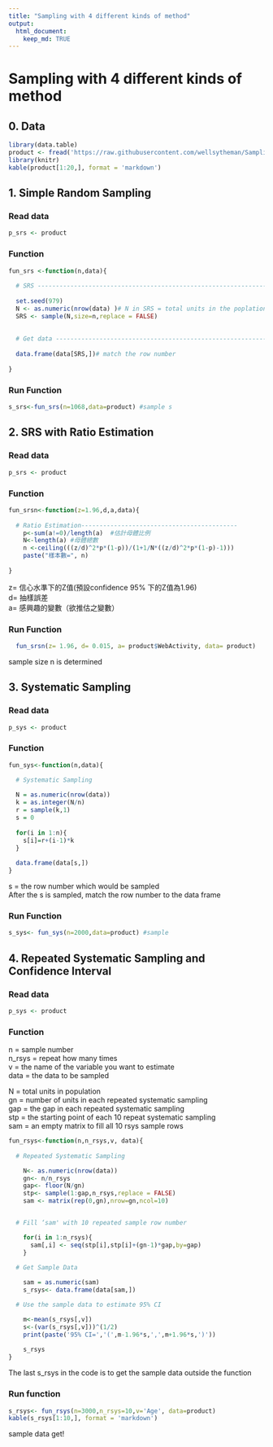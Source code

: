 ```yaml
---
title: "Sampling with 4 different kinds of method"
output:
  html_document:
    keep_md: TRUE
---
```


# Sampling with 4 different kinds of method 
## 0. Data
```r
library(data.table)
product <- fread('https://raw.githubusercontent.com/wellsytheman/Sampling/master/Sampling_with_4_different_methods/products.csv')
library(knitr)
kable(product[1:20,], format = 'markdown')
```

  
## 1. Simple Random Sampling

### Read data 
```r

p_srs <- product 

```

### Function
```r
fun_srs <-function(n,data){
  
  # SRS ---------------------------------------------------------------------
  
  set.seed(979)
  N <- as.numeric(nrow(data) )# N in SRS = total units in the poplation
  SRS <- sample(N,size=n,replace = FALSE) 
  
  
  # Get data ----------------------------------------------------------------
  
  data.frame(data[SRS,])# match the row number 
  
}

```


### Run Function
```r
s_srs<-fun_srs(n=1068,data=product) #sample s

```
   
  
## 2. SRS with Ratio Estimation 
### Read data
```r

p_srs <- product

```

### Function
```r
fun_srsn<-function(z=1.96,d,a,data){
    
  # Ratio Estimation-------------------------------------------
    p<-sum(a!=0)/length(a)  #估計母體比例
    N<-length(a) #母體總數
    n <-ceiling(((z/d)^2*p*(1-p))/(1+1/N*((z/d)^2*p*(1-p)-1)))
    paste("樣本數=", n)
    
}
```
  z= 信心水準下的Z值(預設confidence 95% 下的Z值為1.96)  
  d= 抽樣誤差  
  a= 感興趣的變數（欲推估之變數）

### Run Function

```r

  fun_srsn(z= 1.96, d= 0.015, a= product$WebActivity, data= product) 

```
  sample size n is determined   
  

## 3. Systematic Sampling  
### Read data
```r

p_sys <- product


```


### Function 
```r
fun_sys<-function(n,data){

  # Systematic Sampling 
  
  N = as.numeric(nrow(data))
  k = as.integer(N/n)  
  r = sample(k,1)    
  s = 0 
  
  for(i in 1:n){
    s[i]=r+(i-1)*k
  }
  
  data.frame(data[s,]) 
}

```
s = the row number which would be sampled  
After the s is sampled, match the row number to the data frame  

### Run Function 
```r
s_sys<- fun_sys(n=2000,data=product) #sample  
```



## 4. Repeated Systematic Sampling and Confidence Interval 
### Read data
```r

p_sys <- product

```

### Function
n = sample number  
n_rsys = repeat how many times  
v = the name of the variable you want to estimate  
data = the data to be sampled

N = total units in population  
gn = number of units in each repeated systematic sampling  
gap = the gap in each repeated systematic sampling  
stp = the starting point of each 10 repeat systematic sampling  
sam = an empty matrix to fill all 10 rsys sample rows   

```r
fun_rsys<-function(n,n_rsys,v, data){
  
  # Repeated Systematic Sampling 

    N<- as.numeric(nrow(data)) 
    gn<- n/n_rsys 
    gap<- floor(N/gn) 
    stp<- sample(1:gap,n_rsys,replace = FALSE) 
    sam <- matrix(rep(0,gn),nrow=gn,ncol=10) 


  # Fill ‘sam' with 10 repeated sample row number

    for(i in 1:n_rsys){
      sam[,i] <- seq(stp[i],stp[i]+(gn-1)*gap,by=gap)
    }

  # Get Sample Data
    
    sam = as.numeric(sam)
    s_rsys<- data.frame(data[sam,])

  # Use the sample data to estimate 95% CI

    m<-mean(s_rsys[,v])
    s<-(var(s_rsys[,v]))^(1/2)
    print(paste('95% CI=','(',m-1.96*s,',',m+1.96*s,')'))
    
    s_rsys
}

```
The last s_rsys in the code is to get the sample data outside the function

### Run function 
```r

s_rsys<- fun_rsys(n=3000,n_rsys=10,v='Age', data=product)
kable(s_rsys[1:10,], format = 'markdown')
```
sample data get!




